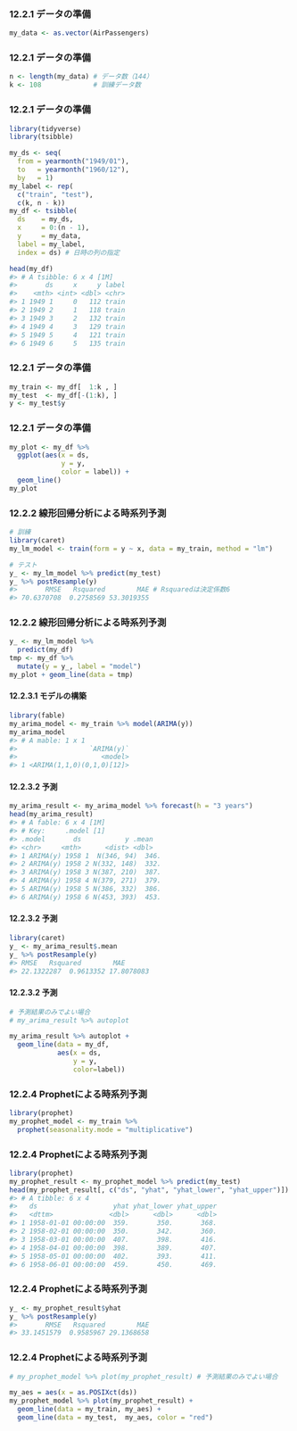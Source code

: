 ### 12.2.1 データの準備

```r
my_data <- as.vector(AirPassengers)
```

### 12.2.1 データの準備

```r
n <- length(my_data) # データ数（144）
k <- 108             # 訓練データ数
```

### 12.2.1 データの準備

```r
library(tidyverse)
library(tsibble)

my_ds <- seq(
  from = yearmonth("1949/01"),
  to   = yearmonth("1960/12"),
  by   = 1)
my_label <- rep(
  c("train", "test"),
  c(k, n - k))
my_df <- tsibble(
  ds    = my_ds,
  x     = 0:(n - 1),
  y     = my_data,
  label = my_label,
  index = ds) # 日時の列の指定

head(my_df)
#> # A tsibble: 6 x 4 [1M]
#>       ds     x     y label
#>    <mth> <int> <dbl> <chr>
#> 1 1949 1     0   112 train
#> 2 1949 2     1   118 train
#> 3 1949 3     2   132 train
#> 4 1949 4     3   129 train
#> 5 1949 5     4   121 train
#> 6 1949 6     5   135 train
```

### 12.2.1 データの準備

```r
my_train <- my_df[  1:k , ]
my_test  <- my_df[-(1:k), ]
y <- my_test$y
```

### 12.2.1 データの準備

```r
my_plot <- my_df %>%
  ggplot(aes(x = ds,
             y = y,
             color = label)) +
  geom_line()
my_plot
```

### 12.2.2 線形回帰分析による時系列予測

```r
# 訓練
library(caret)
my_lm_model <- train(form = y ~ x, data = my_train, method = "lm")

# テスト
y_ <- my_lm_model %>% predict(my_test)
y_ %>% postResample(y)
#>       RMSE   Rsquared        MAE # Rsquaredは決定係数6
#> 70.6370708  0.2758569 53.3019355
```

### 12.2.2 線形回帰分析による時系列予測

```r
y_ <- my_lm_model %>%
  predict(my_df)
tmp <- my_df %>%
  mutate(y = y_, label = "model")
my_plot + geom_line(data = tmp)
```

#### 12.2.3.1 モデルの構築

```r
library(fable)
my_arima_model <- my_train %>% model(ARIMA(y))
my_arima_model
#> # A mable: 1 x 1
#>                  `ARIMA(y)`
#>                     <model>
#> 1 <ARIMA(1,1,0)(0,1,0)[12]>
```

#### 12.2.3.2 予測

```r
my_arima_result <- my_arima_model %>% forecast(h = "3 years")
head(my_arima_result)
#> # A fable: 6 x 4 [1M]
#> # Key:     .model [1]
#> .model       ds           y .mean
#> <chr>     <mth>      <dist> <dbl>
#> 1 ARIMA(y) 1958 1  N(346, 94)  346.
#> 2 ARIMA(y) 1958 2 N(332, 148)  332.
#> 3 ARIMA(y) 1958 3 N(387, 210)  387.
#> 4 ARIMA(y) 1958 4 N(379, 271)  379.
#> 5 ARIMA(y) 1958 5 N(386, 332)  386.
#> 6 ARIMA(y) 1958 6 N(453, 393)  453.
```

#### 12.2.3.2 予測

```r
library(caret)
y_ <- my_arima_result$.mean
y_ %>% postResample(y)
#> RMSE   Rsquared        MAE 
#> 22.1322287  0.9613352 17.8078083
```

#### 12.2.3.2 予測

```r
# 予測結果のみでよい場合
# my_arima_result %>% autoplot

my_arima_result %>% autoplot +
  geom_line(data = my_df,
            aes(x = ds,
                y = y,
                color=label))
```

### 12.2.4 Prophetによる時系列予測

```r
library(prophet)
my_prophet_model <- my_train %>%
  prophet(seasonality.mode = "multiplicative")
```

### 12.2.4 Prophetによる時系列予測

```r
library(prophet)
my_prophet_result <- my_prophet_model %>% predict(my_test)
head(my_prophet_result[, c("ds", "yhat", "yhat_lower", "yhat_upper")])
#> # A tibble: 6 x 4
#>   ds                   yhat yhat_lower yhat_upper
#>   <dttm>              <dbl>      <dbl>      <dbl>
#> 1 1958-01-01 00:00:00  359.       350.       368.
#> 2 1958-02-01 00:00:00  350.       342.       360.
#> 3 1958-03-01 00:00:00  407.       398.       416.
#> 4 1958-04-01 00:00:00  398.       389.       407.
#> 5 1958-05-01 00:00:00  402.       393.       411.
#> 6 1958-06-01 00:00:00  459.       450.       469.
```

### 12.2.4 Prophetによる時系列予測

```r
y_ <- my_prophet_result$yhat
y_ %>% postResample(y)
#>       RMSE   Rsquared        MAE 
#> 33.1451579  0.9585967 29.1368658 
```

### 12.2.4 Prophetによる時系列予測

```r
# my_prophet_model %>% plot(my_prophet_result) # 予測結果のみでよい場合

my_aes = aes(x = as.POSIXct(ds))
my_prophet_model %>% plot(my_prophet_result) +
  geom_line(data = my_train, my_aes) +
  geom_line(data = my_test,  my_aes, color = "red")
```

